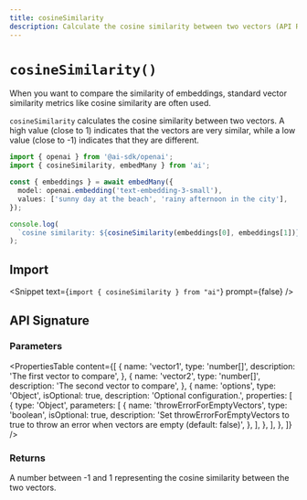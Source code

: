 ```yaml
---
title: cosineSimilarity
description: Calculate the cosine similarity between two vectors (API Reference)
---
```


# `cosineSimilarity()`

When you want to compare the similarity of embeddings, standard vector similarity metrics
like cosine similarity are often used.

`cosineSimilarity` calculates the cosine similarity between two vectors.
A high value (close to 1) indicates that the vectors are very similar, while a low value (close to -1) indicates that they are different.

```ts
import { openai } from '@ai-sdk/openai';
import { cosineSimilarity, embedMany } from 'ai';

const { embeddings } = await embedMany({
  model: openai.embedding('text-embedding-3-small'),
  values: ['sunny day at the beach', 'rainy afternoon in the city'],
});

console.log(
  `cosine similarity: ${cosineSimilarity(embeddings[0], embeddings[1])}`,
);
```

## Import

<Snippet text={`import { cosineSimilarity } from "ai"`} prompt={false} />

## API Signature

### Parameters

<PropertiesTable
  content={[
    {
      name: 'vector1',
      type: 'number[]',
      description: 'The first vector to compare',
    },
    {
      name: 'vector2',
      type: 'number[]',
      description: 'The second vector to compare',
    },
    {
      name: 'options',
      type: 'Object',
      isOptional: true,
      description: 'Optional configuration.',
      properties: [
        {
          type: 'Object',
          parameters: [
            {
              name: 'throwErrorForEmptyVectors',
              type: 'boolean',
              isOptional: true,
              description:
                'Set throwErrorForEmptyVectors to true to throw an error when vectors are empty (default: false)',
            },
          ],
        },
      ],
    },
  ]}
/>

### Returns

A number between -1 and 1 representing the cosine similarity between the two vectors.
